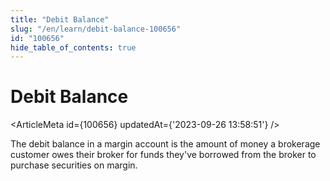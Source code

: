 ```yaml
---
title: "Debit Balance"
slug: "/en/learn/debit-balance-100656"
id: "100656"
hide_table_of_contents: true
---
```



# Debit Balance

<ArticleMeta id={100656} updatedAt={'2023-09-26 13:58:51'} />
<div className='border-solid border-b border-t-0 my-4 border-[var(--ifm-color-gray-300)]' />

The debit balance in a margin account is the amount of money a brokerage customer owes their broker for funds they've borrowed from the broker to purchase securities on margin.
